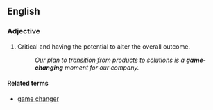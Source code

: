 ==English==

===Adjective===
{{en-adj|head=[[game]]-[[changing]]|-}}

# {{context|sports|or|figuratively|lang=en}} Critical and having the potential to alter the overall outcome.
#: ''Our plan to transition from products to solutions is a '''game-changing''' moment for our company.''

====Related terms====
* [[game changer]]